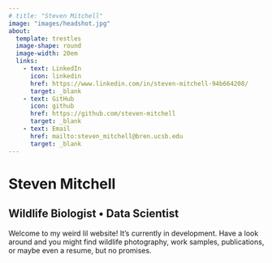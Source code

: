 ```yaml
---
# title: "Steven Mitchell"
image: "images/headshot.jpg"
about:
  template: trestles
  image-shape: round
  image-width: 20em
  links: 
    - text: LinkedIn
      icon: linkedin
      href: https://www.linkedin.com/in/steven-mitchell-94b664208/
      target: _blank
    - text: GitHub
      icon: github
      href: https://github.com/steven-mitchell
      target: _blank
    - text: Email
      href: mailto:steven_mitchell@bren.ucsb.edu
      target: _blank
---
```


# Steven Mitchell

## Wildlife Biologist $\bullet$ Data Scientist

Welcome to my weird lil website! It's currently in development. Have a look around and you might find wildlife photography, work samples, publications, or maybe even a resume, but no promises.

